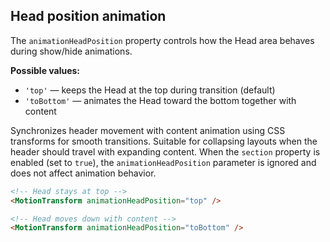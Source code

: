 ## Head position animation

The `animationHeadPosition` property controls how the Head area behaves during show/hide animations.

**Possible values:**

- `'top'` — keeps the Head at the top during transition (default)
- `'toBottom'` — animates the Head toward the bottom together with content

Synchronizes header movement with content animation using CSS transforms for smooth transitions. Suitable for collapsing layouts when the header should travel with expanding content. When the `section` property is enabled (set to `true`), the `animationHeadPosition` parameter is ignored and does not affect animation behavior.

```html
<!-- Head stays at top -->
<MotionTransform animationHeadPosition="top" />

<!-- Head moves down with content -->
<MotionTransform animationHeadPosition="toBottom" />
```
